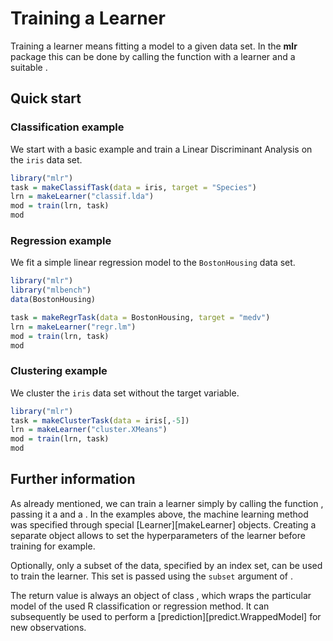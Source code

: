 # Training a Learner

Training a learner means fitting a model to a given data set.
In the **mlr** package this can be done by calling the function \man[train]
with a learner and a suitable \man[Task].


## Quick start


### Classification example

We start with a basic example and train a Linear Discriminant Analysis on the ``iris`` data set.

```r
library("mlr")
task = makeClassifTask(data = iris, target = "Species")
lrn = makeLearner("classif.lda")
mod = train(lrn, task)
mod
```

### Regression example

We fit a simple linear regression model to the ``BostonHousing`` data set.

```r
library("mlr")
library("mlbench")
data(BostonHousing)

task = makeRegrTask(data = BostonHousing, target = "medv")
lrn = makeLearner("regr.lm")
mod = train(lrn, task)
mod
```

### Clustering example

We cluster the ``iris`` data set without the target variable.

```r
library("mlr")
task = makeClusterTask(data = iris[,-5])
lrn = makeLearner("cluster.XMeans")
mod = train(lrn, task)
mod
```

## Further information

As already mentioned, we can train a learner simply by
calling the function \man[train], passing it a \man[Learner] and a \man[Task].
In the examples above, the machine learning method was specified
through special \man2[Learner][makeLearner] objects. Creating a separate object
allows to set the hyperparameters of the learner before training for example.

Optionally, only a subset of the data, specified by an index set, can be used to
train the learner. This set is passed using the ``subset`` argument of \man[train].

The return value is always an object of class \man[WrappedModel], which wraps the
particular model of the used R classification or regression method. It
can subsequently be used to perform a \man2[prediction][predict.WrappedModel] for new observations.
